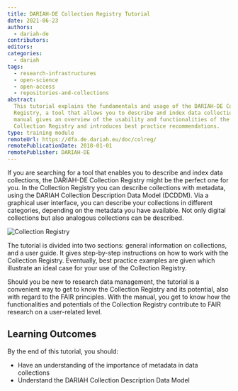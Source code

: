 ```yaml
---
title: DARIAH-DE Collection Registry Tutorial
date: 2021-06-23
authors:
  - dariah-de
contributors:
editors:
categories:
  - dariah
tags:
  - research-infrastructures
  - open-science
  - open-access
  - repositories-and-collections
abstract:
  This tutorial explains the fundamentals and usage of the DARIAH-DE Collection
  Registry, a tool that allows you to describe and index data collections. The
  manual gives an overview of the usability and functionalities of the
  Collection Registry and introduces best practice recommendations.
type: training module
remoteUrl: https://dfa.de.dariah.eu/doc/colreg/
remotePublicationDate: 2018-01-01
remotePublisher: DARIAH-DE
---
```


If you are searching for a tool that enables you to describe and index data
collections, the DARIAH-DE Collection Registry might be the perfect one for you.
In the Collection Registry you can describe collections with metadata, using the
DARIAH Collection Description Data Model (DCDDM). Via a graphical user
interface, you can describe your collections in different categories, depending
on the metadata you have available. Not only digital collections but also
analogous collections can be described.

![Collection Registry](images/ColReg1.jpg)

The tutorial is divided into two sections: general information on collections,
and a user guide. It gives step-by-step instructions on how to work with the
Collection Registry. Eventually, best practice examples are given which
illustrate an ideal case for your use of the Collection Registry.

Should you be new to research data management, the tutorial is a convenient way
to get to know the Collection Registry and its potential, also with regard to
the FAIR principles. With the manual, you get to know how the functionalities
and potentials of the Collection Registry contribute to FAIR research on a
user-related level.

## Learning Outcomes

By the end of this tutorial, you should:

- Have an understanding of the importance of metadata in data collections
- Understand the DARIAH Collection Description Data Model

<CTA
  title="Interested in learning more?"
  subtitle="Go to the DARIAH-DE Collection Registry Manual"
  url="https://dfa.de.dariah.eu/doc/colreg/#"
/>
